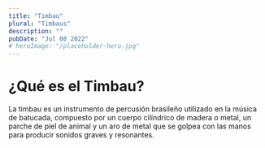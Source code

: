 ```yaml
---
title: "Timbau"
plural: "Timbaus"
description: ""
pubDate: "Jul 08 2022"
# heroImage: "/placeholder-hero.jpg"
---
```


# ¿Qué es el Timbau?

La timbau es un instrumento de percusión brasileño utilizado en la música de batucada, compuesto por un cuerpo cilíndrico de madera o metal, un parche de piel de animal y un aro de metal que se golpea con las manos para producir sonidos graves y resonantes.